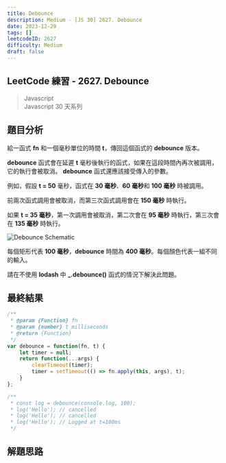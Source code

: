 ```yaml
---
title: Debounce
description: Medium - [JS 30] 2627. Debounce
date: 2023-12-29
tags: []
leetcodeID: 2627
difficulty: Medium
draft: false
---
```


## LeetCode 練習 - 2627. Debounce
> Javascript  
> Javascript 30 天系列

## 題目分析
給一函式 **fn** 和一個毫秒單位的時間 **t**，傳回這個函式的 **debounce** 版本。

 **debounce** 函式會在延遲 **t** 毫秒後執行的函式，如果在這段時間內再次被調用，它的執行會被取消。 **debounce** 函式還應該接受傳入的參數。

例如，假設 **t = 50** 毫秒，函式在 **30 毫秒**、**60 毫秒**和 **100 毫秒** 時被調用。

前兩次函式調用會被取消，而第三次函式調用會在 **150 毫秒** 時執行。

如果 **t = 35 毫秒**，第一次調用會被取消，第二次會在 **95 毫秒** 時執行，第三次會在 **135 毫秒** 時執行。

![Debounce Schematic](https://assets.leetcode.com/uploads/2023/04/08/screen-shot-2023-04-08-at-11048-pm.png)  

每個矩形代表 **100 毫秒**，**debounce** 時間為 **400 毫秒**。每個顏色代表一組不同的輸入。

請在不使用 **lodash** 中 **_.debounce()** 函式的情況下解決此問題。


## 最終結果

```js:debounce.js
/**
 * @param {Function} fn
 * @param {number} t milliseconds
 * @return {Function}
 */
var debounce = function(fn, t) {
    let timer = null;
    return function(...args) {
        clearTimeout(timer);
        timer = setTimeout(() => fn.apply(this, args), t);
    }
};

/**
 * const log = debounce(console.log, 100);
 * log('Hello'); // cancelled
 * log('Hello'); // cancelled
 * log('Hello'); // Logged at t=100ms
 */
```

## 解題思路